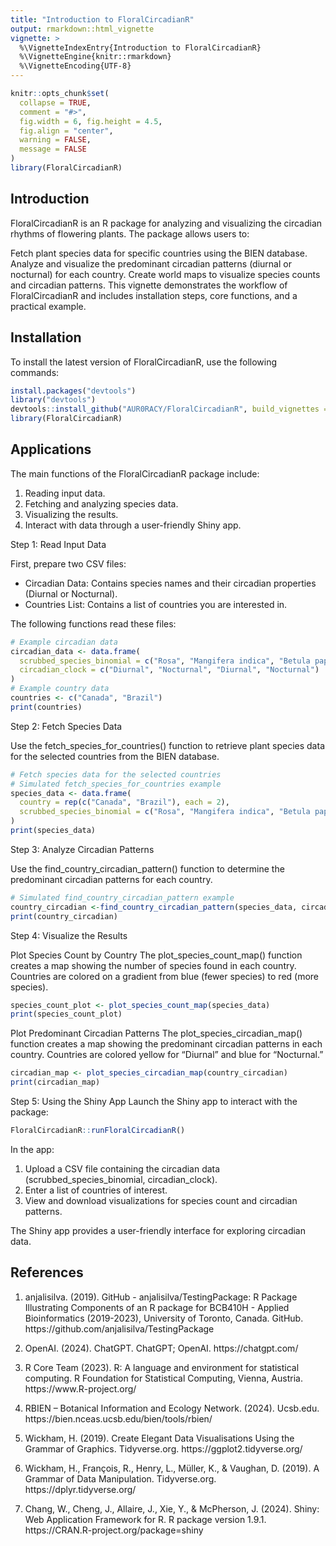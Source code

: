 ```yaml
---
title: "Introduction to FloralCircadianR"
output: rmarkdown::html_vignette
vignette: >
  %\VignetteIndexEntry{Introduction to FloralCircadianR}
  %\VignetteEngine{knitr::rmarkdown}
  %\VignetteEncoding{UTF-8}
---
```


```r
knitr::opts_chunk$set(
  collapse = TRUE,
  comment = "#>",
  fig.width = 6, fig.height = 4.5,
  fig.align = "center",
  warning = FALSE,
  message = FALSE
)
library(FloralCircadianR)
```
## Introduction

FloralCircadianR is an R package for analyzing and visualizing the circadian rhythms of flowering plants. The package allows users to:

Fetch plant species data for specific countries using the BIEN database.
Analyze and visualize the predominant circadian patterns (diurnal or nocturnal) for each country.
Create world maps to visualize species counts and circadian patterns.
This vignette demonstrates the workflow of FloralCircadianR and includes installation steps, core functions, and a practical example.

## Installation

To install the latest version of FloralCircadianR, use the following commands:

```r
install.packages("devtools")
library("devtools")
devtools::install_github("AUR0RACY/FloralCircadianR", build_vignettes = TRUE)
library(FloralCircadianR)
```

## Applications

The main functions of the FloralCircadianR package include:

1. Reading input data.
2. Fetching and analyzing species data.
3. Visualizing the results.
4. Interact with data through a user-friendly Shiny app.

Step 1: Read Input Data

First, prepare two CSV files:
  
- Circadian Data: Contains species names and their circadian properties (Diurnal or Nocturnal).
- Countries List: Contains a list of countries you are interested in.
    
The following functions read these files:
```r
# Example circadian data
circadian_data <- data.frame(
  scrubbed_species_binomial = c("Rosa", "Mangifera indica", "Betula papyrifera", "Eucalyptus globulus"),
  circadian_clock = c("Diurnal", "Nocturnal", "Diurnal", "Nocturnal")
)
# Example country data
countries <- c("Canada", "Brazil")
print(countries)
```

Step 2: Fetch Species Data

Use the fetch_species_for_countries() function to retrieve plant species data for the selected countries from the BIEN database.
```r
# Fetch species data for the selected countries
# Simulated fetch_species_for_countries example
species_data <- data.frame(
  country = rep(c("Canada", "Brazil"), each = 2),
  scrubbed_species_binomial = c("Rosa", "Mangifera indica", "Betula papyrifera", "Eucalyptus globulus")
)
print(species_data)
```

Step 3: Analyze Circadian Patterns

Use the find_country_circadian_pattern() function to determine the predominant circadian patterns for each country.

```r
# Simulated find_country_circadian_pattern example
country_circadian <-find_country_circadian_pattern(species_data, circadian_data)
print(country_circadian)
```

Step 4: Visualize the Results

Plot Species Count by Country
The plot_species_count_map() function creates a map showing the number of species found in each country. Countries are colored on a gradient from blue (fewer species) to red (more species).

```r
species_count_plot <- plot_species_count_map(species_data)
print(species_count_plot)
```
Plot Predominant Circadian Patterns
The plot_species_circadian_map() function creates a map showing the predominant circadian patterns in each country. Countries are colored yellow for "Diurnal" and blue for "Nocturnal."

```r
circadian_map <- plot_species_circadian_map(country_circadian)
print(circadian_map)
```

Step 5: Using the Shiny App
Launch the Shiny app to interact with the package:

```r
FloralCircadianR::runFloralCircadianR()
```
In the app:

1. Upload a CSV file containing the circadian data (scrubbed_species_binomial, circadian_clock).
2. Enter a list of countries of interest.
3. View and download visualizations for species count and circadian patterns.

The Shiny app provides a user-friendly interface for exploring circadian data.

## References

1. anjalisilva. (2019). GitHub - anjalisilva/TestingPackage: R Package Illustrating Components of an R package for BCB410H - Applied Bioinformatics (2019-2023), University of Toronto, Canada. GitHub. https://github.com/anjalisilva/TestingPackage

2. OpenAI. (2024). ChatGPT. ChatGPT; OpenAI. https://chatgpt.com/

3. R Core Team (2023). R: A language and environment for statistical computing. R Foundation for Statistical Computing, Vienna, Austria. https://www.R-project.org/

4. RBIEN – Botanical Information and Ecology Network. (2024). Ucsb.edu. https://bien.nceas.ucsb.edu/bien/tools/rbien/

5. Wickham, H. (2019). Create Elegant Data Visualisations Using the Grammar of Graphics. Tidyverse.org. https://ggplot2.tidyverse.org/

6. Wickham, H., François, R., Henry, L., Müller, K., & Vaughan, D. (2019). A Grammar of Data Manipulation. Tidyverse.org. https://dplyr.tidyverse.org/

7. Chang, W., Cheng, J., Allaire, J., Xie, Y., & McPherson, J. (2024). Shiny: Web Application Framework for R. R package version 1.9.1. https://CRAN.R-project.org/package=shiny
